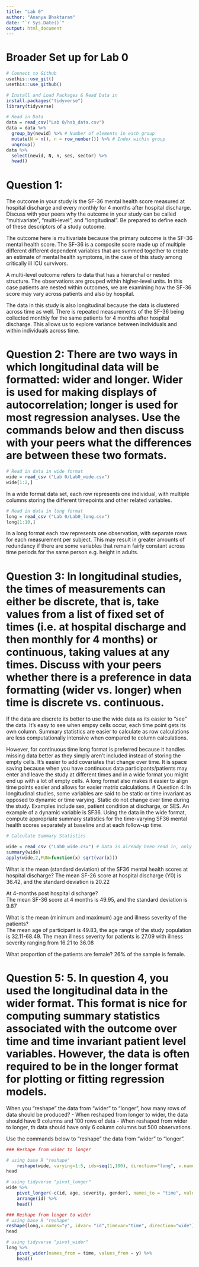 ```yaml
---
title: "Lab 0"
author: "Ananya Bhaktaram"
date: "`r Sys.Date()`"
output: html_document
---
```


# Broader Set up for Lab 0 
```r
# Connect to Github
usethis::use_git()
usethis::use_github()

# Install and Load Packages & Read Data in
install.packages("tidyverse")
library(tidyverse)

```
```r
# Read in Data
data = read_csv("Lab 0/hsb_data.csv")
data = data %>%
  group_by(newid) %>% # Number of elements in each group
  mutate(N = n(), n = row_number()) %>% # Index within group
  ungroup()
data %>%
  select(newid, N, n, ses, sector) %>%
  head()

```
# Question 1: 
The outcome in your study is the SF-36 mental health score measured at hospital discharge and every monthly for 4 months after hospital discharge.  Discuss with your peers why the outcome in your study can be called “multivariate”, "multi-level", and “longitudinal”. Be prepared to define each of these descriptors of a study outcome.

The outcome here is multivariate because the primary outcome is the SF-36 mental health score. The SF-36 is a composite score made up of multiple different different dependent variables that are summed together to create an estimate of mental health symptoms, in the case of this study among critically ill ICU survivors. 

A multi-level outcome refers to data that has a hierarchal or nested structure. The observations are grouped within higher-level units. In this case patients are nested within outcomes, we are examining how the SF-36 score may vary across patients and also by hospital. 

The data in this study is also longitudinal because the data is clustered across time as well. There is repeated measurements of the SF-36 being collected monthly for the same patients for 4 months after hospital discharge. This allows us to explore variance between individuals and within individuals across time. 

# Question 2: There are two ways in which longitudinal data will be formatted: wider and longer.  Wider is used for making displays of autocorrelation; longer is used for most regression analyses. Use the commands below and then discuss with your peers what the differences are between these two formats.

```r
# Read in data in wide format
wide = read_csv ("Lab 0/Lab0_wide.csv")
wide[1:2,]

```
In a wide format data set, each row represents one individual, with multiple columns storing the different timepoints and other related variables. 
```r
# Read in data in long format
long = read_csv ("Lab 0/Lab0_long.csv")
long[1:10,]

```
In a long format each row represents one observation, with separate rows for each measurement per subject. This may result in greater amounts of redundancy if there are some variables that remain fairly constant across time periods for the same person e.g. height in adults. 

# Question 3: In longitudinal studies, the times of measurements can either be discrete, that is, take values from a list of fixed set of times (i.e. at hospital discharge and then monthly for 4 months) or continuous, taking values at any times. Discuss with your peers whether there is a preference in data formatting (wider vs. longer) when time is discrete vs. continuous.

If the data are discrete its better to use the wide data as its easier to "see" the data. It's easy to see when empsy cells occur, each time point gets its own column. Summary statistics are easier to calculate as row calculations are less computationally intensive when compared to column calculations.

However, for continuous time long format is preferred because it handles missing data better as they simply aren't included instead of storing the empty cells. It's easier to add covariates that change over time. It is space saving because when you have continuous data participants/patients may enter and leave the study at different times and in a wide format you might end up with a lot of empty cells. A long format also makes it easier to align time points easier and allows for easier matrix calculations. 
# Question 4: In longitudinal studies, some variables are said to be static or time invariant as opposed to dynamic or time varying. Static do not change over time during the study. Examples include sex, patient condition at discharge, or SES. An example of a dynamic variable is SF36. Using the data in the wide format, compute appropriate summary statistics for the time-varying SF36 mental health scores separately at baseline and at each follow-up time. 

```r
# Calculate Summary Statistics

wide = read_csv ("Lab0_wide.csv") # Data is already been read in, only need to run this line if it hasn't been stored 
summary(wide) 
apply(wide,2,FUN=function(x) sqrt(var(x)))

```

What is the mean (standard deviation) of the SF36 mental health scores at hospital discharge? 
The mean SF-26 score at hospital discharge (Y0) is 36.42, and the standard deviation is 20.22

At 4-months post hospital discharge?  
The mean SF-36 score at 4 months is 49.95, and the standard deviation is 9.87

What is the mean (minimum and maximum) age and illness severity of the patients?  
The mean age of participant is 49.83, the age range of the study population is 32.11-68.49. The mean illness severity for patients is 27.09 with illness severity ranging from 16.21 to 36.08

What proportion of the patients are female? 
26% of the sample is female. 

# Question 5: 5. In question 4, you used the longitudinal data in the wider format. This format is nice for computing summary statistics associated with the outcome over time and time invariant patient level variables.  However, the data is often required to be in the longer format for plotting or fitting regression models.  

When you “reshape” the data from “wider” to “longer”, how many rows of data should be produced?
- When reshaped from longer to wider, the data should have 9 columns and 100 rows of data
- When reshaped from wider to longer, th data should have only 6 column columns but 500 observations.

Use the commands below to “reshape” the data from “wider” to “longer”.  
```r
### Reshape from wider to longer

# using base R "reshape"
	reshape(wide, varying=1:5, ids=seq(1,100), direction="long", v.names="y") %>%
head

# using tidyverse "pivot_longer"
wide %>%
	pivot_longer(-c(id, age, severity, gender), names_to = "time", values_to = "y") %>%
	arrange(id) %>% 
	head()

```

```r
### Reshape from longer to wider
# using base R "reshape"
reshape(long,v.names="y", idvar= "id",timevar="time", direction="wide") %>%
head

# using tidyverse "pivot_wider"
long %>%
	pivot_wider(names_from = time, values_from = y) %>%
	head()

```


